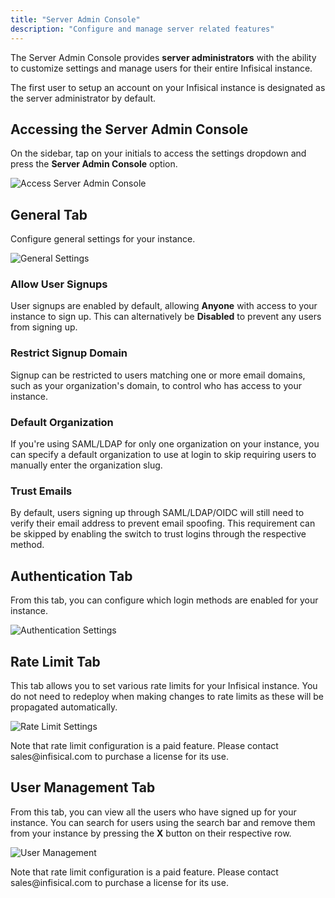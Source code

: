 ```yaml
---
title: "Server Admin Console"
description: "Configure and manage server related features"
---
```


The Server Admin Console provides **server administrators** with the ability to
customize settings and manage users for their entire Infisical instance.

<Note>
    The first user to setup an account on your Infisical instance is designated as the server administrator by default.
</Note>

## Accessing the Server Admin Console


On the sidebar, tap on your initials to access the settings dropdown and press the **Server Admin Console** option.

![Access Server Admin Console](/images/platform/admin-panels/access-server-admin-panel.png)

## General Tab
Configure general settings for your instance.

![General Settings](/images/platform/admin-panels/admin-panel-general.png)


### Allow User Signups

User signups are enabled by default, allowing **Anyone** with access to your instance to sign up. This can alternatively be **Disabled** to prevent any users from signing up.

### Restrict Signup Domain

Signup can be restricted to users matching one or more email domains, such as your organization's domain, to control who has access to your instance.

### Default Organization

If you're using SAML/LDAP for only one organization on your instance, you can specify a default organization to use at login to skip requiring users to manually enter the organization slug.

### Trust Emails

By default, users signing up through SAML/LDAP/OIDC will still need to verify their email address to prevent email spoofing. This requirement can be skipped by enabling the switch to trust logins through the respective method.


## Authentication Tab

From this tab, you can configure which login methods are enabled for your instance.

![Authentication Settings](/images/platform/admin-panels/admin-panel-auths.png)


## Rate Limit Tab

This tab allows you to set various rate limits for your Infisical instance. You do not need to redeploy when making changes to rate limits as these will be propagated automatically.

![Rate Limit Settings](/images/platform/admin-panels/admin-panel-rate-limits.png)


<Note>
  Note that rate limit configuration is a paid feature. Please contact sales@infisical.com to purchase a license for its use.
</Note>

## User Management Tab

From this tab, you can view all the users who have signed up for your instance. You can search for users using the search bar and remove them from your instance by pressing the **X** button on their respective row.

![User Management](/images/platform/admin-panels/admin-panel-users.png)

<Note>
    Note that rate limit configuration is a paid feature. Please contact sales@infisical.com to purchase a license for its use.
</Note>
